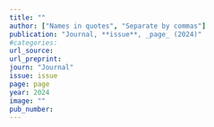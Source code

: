 ```yaml
---
title: ""
author: ["Names in quotes", "Separate by commas"]
publication: "Journal, **issue**, _page_ (2024)"
#categories: 
url_source: 
url_preprint: 
journ: "Journal"
issue: issue
page: page
year: 2024
image: ""
pub_number: 
---
```

